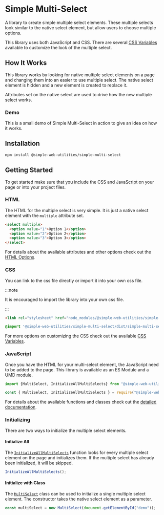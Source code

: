 
# Simple Multi-Select

A library to create simple multiple select elements. These multiple selects look similar to the native select element, but allow users to choose multiple options.

This library uses both JavaScript and CSS. There are several [CSS Variables](css-variables) available to customize the look of the multiple select.

## How It Works

This library works by looking for native multiple select elements on a page and changing them into an easier to use multiple select. The native select element is hidden and a new element is created to replace it.

Attributes set on the native select are used to drive how the new multiple select works.

### Demo

This is a small demo of Simple Multi-Select in action to give an idea on how it works.

<MultiSelectExample id="demoms" />

## Installation

```bash
npm install @simple-web-utilities/simple-multi-select
```
## Getting Started

To get started make sure that you include the CSS and JavaScript on your page or into your project files.

### HTML

The HTML for the multiple select is very simple. It is just a native select element with the `multiple` attribute set.

```html
<select multiple>
  <option value="1">Option 1</option>
  <option value="2">Option 2</option>
  <option value="3">Option 3</option>
</select>
```

For details about the available attributes and other options check out the [HTML Options](html).

### CSS

You can link to the css file directly or import it into your own css file.

:::note

It is encouraged to import the library into your own css file.

:::


<Tabs>
  <TabItem value="file" label="CSS File">

```html
<link rel="stylesheet" href="node_modules/@simple-web-utilities/simple-multi-select/dist/simple-multi-select.css" />
```

  </TabItem>
  <TabItem value="import" label="Import">

```css
@import '@simple-web-utilities/simple-multi-select/dist/simple-multi-select.css';
```

  </TabItem>
</Tabs>

For more options on customizing the CSS check out the available [CSS Variables](css-variables).


### JavaScript

Once you have the HTML for your multi-select element, the JavaScript need to be added to the page. This library is available as an ES Module and a UMD module.

<Tabs>
  <TabItem value="es" label="ES Module">

```javascript
import {MultiSelect, InitializeAllMultiSelects} from "@simple-web-utilities/simple-multi-select";
```

  </TabItem>
  <TabItem value="umd" label="UMD">

```javascript
const { MultiSelect, InitializeAllMultiSelects } = require("@simple-web-utilities/simple-multi-select");
```

  </TabItem>
</Tabs>

For details about the available functions and classes check out the [detailed documentation](javascript/modules.md).

### Initializing

There are two ways to initialize the multiple select elements.

#### Initialize All

The [`InitializeAllMultiSelects`](javascript/modules.md#initializeallmultiselects) function looks for every multiple select element on the page and initializes them. If the multiple select has already been initialized, it will be skipped.

```javascript
InitializeAllMultiSelects();
```

#### Initialize with Class

The [`MultiSelect`](javascript/classes/MultiSelect.md) class can be used to initialize a single multiple select element. The constructor takes the native select element as a parameter.

```javascript
const multiSelect = new MultiSelect(document.getElementById("demo"));
```
